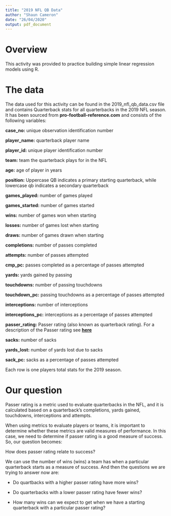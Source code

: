 ```yaml
---
title: "2019 NFL QB Data"
author: "Shaun Cameron"
date: "26/04/2020"
output: pdf_document
---
```


# Overview


This activity was provided to practice building simple linear regression models using R.


# The data


The data used for this activity can be found in the 2019_nfl_qb_data.csv file and contains Quarterback stats for all quarterbacks in the 2019 NFL season. It has been sourced from **pro-football-reference.com** and consists of the following variables:

**case_no:** unique observation identification number

**player_name:** quarterback player name

**player_id:** unique player identification number

**team:** team the quarterback plays for in the NFL

**age:** age of player in years

**position:** Uppercase QB indicates a primary starting quarterback, while lowercase qb indicates a secondary quarterback

**games_played:** number of games played

**games_started:** number of games started

**wins:** number of games won when starting

**losses:** number of games lost when starting

**draws:** number of games drawn when starting

**completions:** number of passes completed

**attempts:** number of passes attempted

**cmp_pc:** passes completed as a percentage of passes attempted

**yards:** yards gained by passing

**touchdowns:** number of passing touchdowns

**touchdown_pc:** passing touchdowns as a percentage of passes attempted

**interceptions:** number of interceptions

**interceptions_pc:** interceptions as a percentage of passes attempted

**passer_rating:** Passer rating (also known as quarterback rating). For a description of the Passer rating see [**here**](https://en.wikipedia.org/wiki/Passer_rating)

**sacks:** number of sacks

**yards_lost:** number of yards lost due to sacks

**sack_pc:** sacks as a percentage of passes attempted

Each row is one players total stats for the 2019 season.



# Our question


Passer rating is a metric used to evaluate quarterbacks in the NFL, and it is calculated based on a quarterback’s completions, yards gained, touchdowns, interceptions and attempts.

When using metrics to evaluate players or teams, it is important to determine whether these metrics are valid measures of performance. In this case, we need to determine if passer rating is a good measure of success. So, our question becomes:

How does passer rating relate to success?

We can use the number of wins (wins) a team has when a particular quarterback starts as a measure of success. And then the questions we are trying to answer now are:

- Do quartbacks with a higher passer rating have more wins?

- Do quarterbacks with a lower passer rating have fewer wins?

- How many wins can we expect to get when we have a starting quarterback with a particular passer rating?